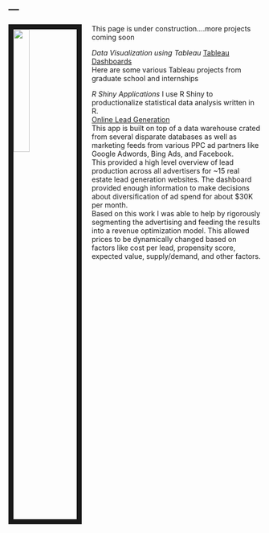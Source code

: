 ---
---

<link rel="stylesheet" href="styles.css" type="text/css">

<img src="https://davidalbertbrewer.s3-us-west-2.amazonaws.com/davidalbertbrewer_headshot_1.jpg" style="width:25%; border:10px solid; margin-right: 20px" align="left">

This page is under construction....more projects coming soon  
  
*Data Visualization using Tableau*
[Tableau Dashboards](https://public.tableau.com/profile/david.brewer#!/)  
Here are some various Tableau projects from graduate school and internships  

*R Shiny Applications*
I use R Shiny to productionalize statistical data analysis written in R.  
[Online Lead Generation](https://davidalbertbrewer.shinyapps.io/Lead_Production_Dashboard/)  
This app is built on top of a data warehouse crated from several disparate databases as well as marketing feeds from various PPC ad partners like Google Adwords, Bing Ads, and Facebook.  
This provided a high level overview of lead production across all advertisers for ~15 real estate lead generation websites.  The dashboard provided enough information to make decisions about diversification of ad spend for about $30K per month.  
Based on this work I was able to help by rigorously segmenting the advertising and feeding the results into a revenue optimization model.  This allowed prices to be dynamically changed based on factors like cost per lead, propensity score, expected value, supply/demand, and other factors.

